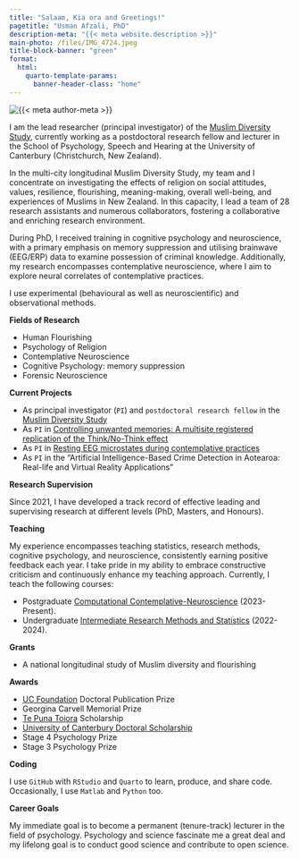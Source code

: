 ```yaml
---
title: "Salaam, Kia ora and Greetings!"
pagetitle: "Usman Afzali, PhD"
description-meta: "{{< meta website.description >}}"
main-photo: /files/IMG_4724.jpeg
title-block-banner: "green"
format:
  html:
    quarto-template-params:
      banner-header-class: "home"
---
```


::: {.grid}

::: {.g-col-12 .g-col-sm-4}

```{=html}
<div class="grid" style="--bs-columns: 5; row-gap: 0;">
  <div class="g-col-1 g-col-sm-0"></div>
  <div class="g-col-3 g-col-sm-5">
    <picture>
      <source media="(max-width: 576px)" srcset="{{IMG_4724.jpeg}}">
      <source media="(min-width: 576px)" srcset="{{< meta main-photo >}}">
      <img class="img-fluid" src="{{< meta main-photo >}}" alt="{{< meta author-meta >}}">
    </picture>
  </div>
  <div class="g-col-1 g-col-sm-0"></div>
</div>
```

:::

::: {.g-col-12 .g-col-sm-8}

I am the lead researcher (principal investigator) of the [Muslim Diversity Study](https://www.canterbury.ac.nz/research/about-uc-research/research-specialities-and-projects/research-projects/the-muslim-diversity-study), currently working as a postdoctoral research fellow and lecturer in the School of Psychology, Speech and Hearing at the University of Canterbury (Christchurch, New Zealand).

In the multi-city longitudinal Muslim Diversity Study, my team and I concentrate on investigating the effects of religion on social attitudes, values, resilience, flourishing, meaning-making, overall well-being, and experiences of Muslims in New Zealand. In this capacity, I lead a team of 28 research assistants and numerous collaborators, fostering a collaborative and enriching research environment.

During PhD, I  received training in cognitive psychology and neuroscience, with a primary emphasis on memory suppression and utilising brainwave (EEG/ERP) data to examine possession of criminal knowledge. Additionally, my research encompasses contemplative neuroscience, where I aim to explore neural correlates of contemplative practices.

I use experimental (behavioural as well as neuroscientific) and observational methods.

**Fields of Research**

-   Human Flourishing
-   Psychology of Religion
-   Contemplative Neuroscience
-   Cognitive Psychology: memory suppression
-   Forensic Neuroscience

**Current Projects**

-   As principal investigator (`PI`) and `postdoctoral research fellow` in the [Muslim Diversity Study](https://www.canterbury.ac.nz/research/about-uc-research/research-specialities-and-projects/research-projects/the-muslim-diversity-study)
-   As `PI` in [Controlling unwanted memories: A multisite registered replication of the Think/No-Think effect](https://osf.io/nru4x/?view_only=bc189174a1cf4ca8b1dc83cf7967cd9e)
-   As `PI` in [Resting EEG microstates during contemplative practices](https://osf.io/ns5zm/)
-   As `PI` in the "Artificial Intelligence-Based Crime Detection in Aotearoa: Real-life and Virtual Reality Applications"

**Research Supervision**

Since 2021, I have developed a track record of effective leading and supervising research at different levels (PhD, Masters, and Honours).

**Teaching**

My experience encompasses teaching statistics, research methods, cognitive psychology, and neuroscience, consistently earning positive feedback each year. I take pride in my ability to embrace constructive criticism and continuously enhance my teaching approach. Currently, I teach the following courses:

-   Postgraduate [Computational Contemplative-Neuroscience](https://courseinfo.canterbury.ac.nz/GetCourseDetails.aspx?course=PSYC480&occurrence=24S1(C)&year=2024) (2023-Present).
-   Undergraduate [Intermediate Research Methods and Statistics](https://courseinfo.canterbury.ac.nz/GetCourseDetails.aspx?course=PSYC344&occurrence=23S2(C)&year=2023) (2022-2024).

**Grants**

-   A national longitudinal study of Muslim diversity and flourishing

**Awards**

-   [UC Foundation](https://www.canterbury.ac.nz/uc-foundation/) Doctoral Publication Prize
-   Georgina Carvell Memorial Prize
-   [Te Puna Toiora](https://www.canterbury.ac.nz/research/about-uc-research/research-groups-and-centres/te-puna-toiora-mental-health-and-nutrition-research) Scholarship
-   [University of Canterbury Doctoral Scholarship](https://www.canterbury.ac.nz/get-started/scholarships/types/doctoral-scholarships/)
-   Stage 4 Psychology Prize
-   Stage 3 Psychology Prize

**Coding**

I use `GitHub` with `RStudio` and `Quarto` to learn, produce, and share code. Occasionally, I use `Matlab` and `Python` too.

**Career Goals**

My immediate goal is to become a permanent (tenure-track) lecturer in the field of psychology. Psychology and science fascinate me a great deal and my lifelong goal is to conduct good science and contribute to open science. 

:::

:::


